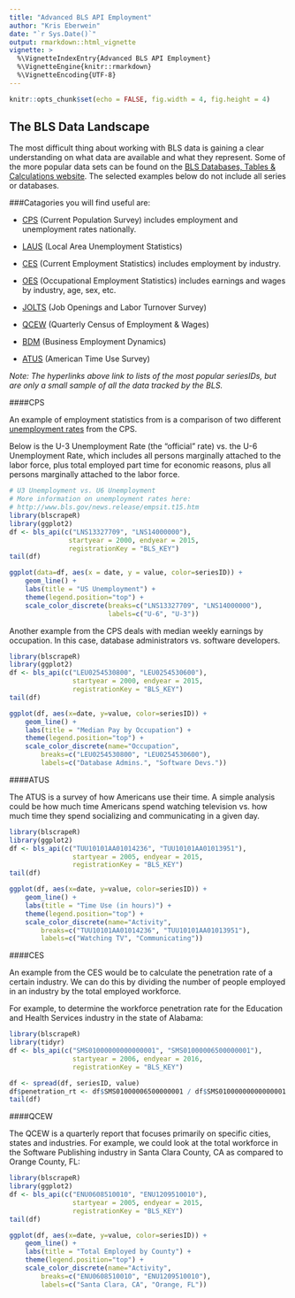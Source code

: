```yaml
---
title: "Advanced BLS API Employment"
author: "Kris Eberwein"
date: "`r Sys.Date()`"
output: rmarkdown::html_vignette
vignette: >
  %\VignetteIndexEntry{Advanced BLS API Employment}
  %\VignetteEngine{knitr::rmarkdown}
  %\VignetteEncoding{UTF-8}
---
```

```r
knitr::opts_chunk$set(echo = FALSE, fig.width = 4, fig.height = 4)
```

## The BLS Data Landscape

The most difficult thing about working with BLS data is gaining a clear understanding on what data are available and what they represent. Some of the more popular data sets can be found on the [BLS Databases, Tables & Calculations website](http://www.bls.gov/data/). The selected examples below do not include all series or databases.

###Catagories you will find useful are:

* [CPS](http://data.bls.gov/cgi-bin/surveymost?ln) (Current Population Survey) includes employment and unemployment rates nationally.

* [LAUS](http://data.bls.gov/cgi-bin/surveymost?la) (Local Area Unemployment Statistics)

* [CES](http://data.bls.gov/cgi-bin/surveymost?ce) (Current Employment Statistics) includes employment by industry.

* [OES](http://beta.bls.gov/dataQuery/find?fq=survey:[oe]&q=oe) (Occupational Employment Statistics) includes earnings and wages by industry, age, sex, etc.

* [JOLTS](http://data.bls.gov/cgi-bin/surveymost?jt) (Job Openings and Labor Turnover Survey)

* [QCEW](http://data.bls.gov/cgi-bin/surveymost?en) (Quarterly Census of Employment & Wages)

* [BDM](http://data.bls.gov/cgi-bin/surveymost?bd) (Business Employment Dynamics)

* [ATUS](http://data.bls.gov/cgi-bin/surveymost?tu) (American Time Use Survey)

*Note: The hyperlinks above link to lists of the most popular seriesIDs, but are only a small sample of all the data tracked by the BLS.*

####CPS

An example of employment statistics from is a comparison of two different [unemployment rates](http://www.bls.gov/news.release/empsit.t15.htm) from the CPS. 

Below is the U-3 Unemployment Rate (the "official" rate) vs. the U-6 Unemployment Rate, which includes all persons marginally attached to the labor force, plus total employed part time for economic reasons, plus all persons marginally attached to the labor force.

```r
# U3 Unemployment vs. U6 Unemployment
# More information on unemployment rates here:
# http://www.bls.gov/news.release/empsit.t15.htm
library(blscrapeR)
library(ggplot2)
df <- bls_api(c("LNS13327709", "LNS14000000"),
               startyear = 2000, endyear = 2015,
               registrationKey = "BLS_KEY")
tail(df)

ggplot(data=df, aes(x = date, y = value, color=seriesID)) + 
    geom_line() +
    labs(title = "US Unemployment") +
    theme(legend.position="top") +
    scale_color_discrete(breaks=c("LNS13327709", "LNS14000000"),
                         labels=c("U-6", "U-3"))
```


Another example from the CPS deals with median weekly earnings by occupation. In this case, database administrators vs. software developers.

```r
library(blscrapeR)
library(ggplot2)
df <- bls_api(c("LEU0254530800", "LEU0254530600"),
                startyear = 2000, endyear = 2015,
                registrationKey = "BLS_KEY")
tail(df)

ggplot(df, aes(x=date, y=value, color=seriesID)) +
    geom_line() +
    labs(title = "Median Pay by Occupation") +
    theme(legend.position="top") +
    scale_color_discrete(name="Occupation",
        breaks=c("LEU0254530800", "LEU0254530600"),
        labels=c("Database Admins.", "Software Devs."))
```


####ATUS

The ATUS is a survey of how Americans use their time. A simple analysis could be how much time Americans spend watching television vs. how much time they spend socializing and communicating in a given day.

```r
library(blscrapeR)
library(ggplot2)
df <- bls_api(c("TUU10101AA01014236", "TUU10101AA01013951"),
                startyear = 2005, endyear = 2015,
                registrationKey = "BLS_KEY")
tail(df)

ggplot(df, aes(x=date, y=value, color=seriesID)) +
    geom_line() +
    labs(title = "Time Use (in hours)") +
    theme(legend.position="top") +
    scale_color_discrete(name="Activity",
        breaks=c("TUU10101AA01014236", "TUU10101AA01013951"),
        labels=c("Watching TV", "Communicating"))
```


####CES

An example from the CES would be to calculate the penetration rate of a certain industry. We can do this by dividing the number of people employed in an industry by the total employed workforce.

For example, to determine the workforce penetration rate for the Education and Health Services industry in the state of Alabama:

```r
library(blscrapeR)
library(tidyr)
df <- bls_api(c("SMS01000000000000001", "SMS01000006500000001"),
                startyear = 2006, endyear = 2016,
                registrationKey = "BLS_KEY")

df <- spread(df, seriesID, value)
df$penetration_rt <- df$SMS01000006500000001 / df$SMS01000000000000001
tail(df)
```

####QCEW

The QCEW is a quarterly report that focuses primarily on specific cities, states and industries. For example, we could look at the total workforce in the Software Publishing industry in Santa Clara County, CA as compared to Orange County, FL:

```r
library(blscrapeR)
library(ggplot2)
df <- bls_api(c("ENU0608510010", "ENU1209510010"),
                startyear = 2005, endyear = 2015,
                registrationKey = "BLS_KEY")
tail(df)

ggplot(df, aes(x=date, y=value, color=seriesID)) +
    geom_line() +
    labs(title = "Total Employed by County") +
    theme(legend.position="top") +
    scale_color_discrete(name="Activity",
        breaks=c("ENU0608510010", "ENU1209510010"),
        labels=c("Santa Clara, CA", "Orange, FL"))
```
